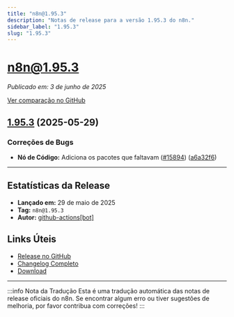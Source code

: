 ---
title: "n8n@1.95.3"
description: "Notas de release para a versão 1.95.3 do n8n."
sidebar_label: "1.95.3"
slug: "1.95.3"
---

# n8n@1.95.3

*Publicado em: 3 de junho de 2025*

[Ver comparação no GitHub](https://github.com/n8n-io/n8n/compare/release/1.95.3...n8n@1.95.3)

## [1.95.3](https://github.com/n8n-io/n8n/compare/n8n@1.95.2...n8n@1.95.3) (2025-05-29)

### <ion-icon name="bug-outline"></ion-icon> Correções de Bugs

* **Nó de Código:** Adiciona os pacotes que faltavam ([#15894](https://github.com/n8n-io/n8n/issues/15894)) ([a6a32f6](https://github.com/n8n-io/n8n/commit/a6a32f627d2c38096f9a0c242409745d2e0b59b5))

---

## <ion-icon name="stats-chart-outline"></ion-icon> Estatísticas da Release

* **Lançado em:** 29 de maio de 2025
* **Tag:** `n8n@1.95.3`
* **Autor:** [github-actions[bot]](https://github.com/apps/github-actions)

## <ion-icon name="link-outline"></ion-icon> Links Úteis

* [Release no GitHub](https://github.com/n8n-io/n8n/releases/tag/n8n%401.95.3)
* [Changelog Completo](https://github.com/n8n-io/n8n/compare/n8n@1.95.2...n8n@1.95.3)
* [Download](https://api.github.com/repos/n8n-io/n8n/tarball/n8n@1.95.3)

---

:::info Nota da Tradução
Esta é uma tradução automática das notas de release oficiais do n8n. Se encontrar algum erro ou tiver sugestões de melhoria, por favor contribua com correções!
:::
